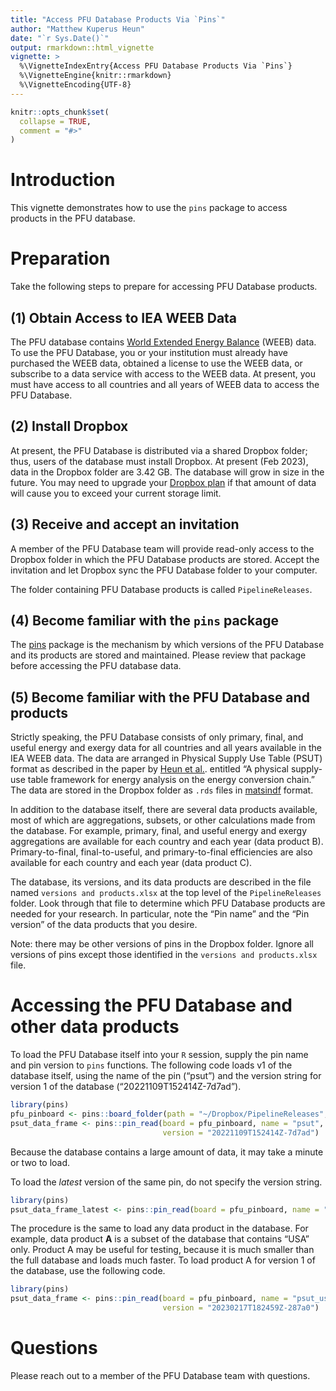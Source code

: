 ```yaml
---
title: "Access PFU Database Products Via `Pins`"
author: "Matthew Kuperus Heun"
date: "`r Sys.Date()`"
output: rmarkdown::html_vignette
vignette: >
  %\VignetteIndexEntry{Access PFU Database Products Via `Pins`}
  %\VignetteEngine{knitr::rmarkdown}
  %\VignetteEncoding{UTF-8}
---
```


```r
knitr::opts_chunk$set(
  collapse = TRUE,
  comment = "#>"
)
```

# Introduction

This vignette demonstrates how to use the `pins` package to access products in the PFU database.

# Preparation

Take the following steps to prepare for accessing PFU Database products.

## (1) Obtain Access to IEA WEEB Data

The PFU database contains [World Extended Energy Balance](https://www.iea.org/data-and-statistics/data-product/world-energy-balances#energy-balances) (WEEB) data. To use the PFU Database, you or your institution must already have purchased the WEEB data, obtained a license to use the WEEB data, or subscribe to a data service with access to the WEEB data. At present, you must have access to all countries and all years of WEEB data to access the PFU Database.

## (2) Install Dropbox

At present, the PFU Database is distributed via a shared Dropbox folder; thus, users of the database must install Dropbox. At present (Feb 2023), data in the Dropbox folder are 3.42 GB. The database will grow in size in the future. You may need to upgrade your [Dropbox plan](https://www.dropbox.com/products?source=plans) if that amount of data will cause you to exceed your current storage limit.

## (3) Receive and accept an invitation

A member of the PFU Database team will provide read-only access to the Dropbox folder in which the PFU Database products are stored. Accept the invitation and let Dropbox sync the PFU Database folder to your computer.

The folder containing PFU Database products is called `PipelineReleases`.

## (4) Become familiar with the `pins` package

The [pins](https://pins.rstudio.com) package is the mechanism by which versions of the PFU Database and its products are stored and maintained. Please review that package before accessing the PFU database data.

## (5) Become familiar with the PFU Database and products

Strictly speaking, the PFU Database consists of only primary, final, and useful energy and exergy data for all countries and all years available in the IEA WEEB data. The data are arranged in Physical Supply Use Table (PSUT) format as described in the paper by [Heun et al.](https://doi.org/10.1016/j.apenergy.2018.05.109). entitled "A physical supply-use table framework for energy analysis on the energy conversion chain." The data are stored in the Dropbox folder as `.rds` files in [matsindf](https://cran.r-project.org/web/packages/matsindf/index.html) format.

In addition to the database itself, there are several data products available, most of which are aggregations, subsets, or other calculations made from the database. For example, primary, final, and useful energy and exergy aggregations are available for each country and each year (data product B). Primary-to-final, final-to-useful, and primary-to-final efficiencies are also available for each country and each year (data product C).

The database, its versions, and its data products are described in the file named `versions and products.xlsx` at the top level of the `PipelineReleases` folder. Look through that file to determine which PFU Database products are needed for your research. In particular, note the "Pin name" and the "Pin version" of the data products that you desire.

Note: there may be other versions of pins in the Dropbox folder. Ignore all versions of pins except those identified in the `versions and products.xlsx` file.

# Accessing the PFU Database and other data products

To load the PFU Database itself into your `R` session, supply the pin name and pin version to `pins` functions. The following code loads v1 of the database itself, using the name of the pin ("psut") and the version string for version 1 of the database ("20221109T152414Z-7d7ad").

```r
library(pins)
pfu_pinboard <- pins::board_folder(path = "~/Dropbox/PipelineReleases", versioned = TRUE)
psut_data_frame <- pins::pin_read(board = pfu_pinboard, name = "psut", 
                                  version = "20221109T152414Z-7d7ad")
```

Because the database contains a large amount of data, it may take a minute or two to load.

To load the *latest* version of the same pin, do not specify the version string.

```r
library(pins)
psut_data_frame_latest <- pins::pin_read(board = pfu_pinboard, name = "psut")
```

The procedure is the same to load any data product in the database. For example, data product **A** is a subset of the database that contains "USA" only. Product A may be useful for testing, because it is much smaller than the full database and loads much faster. To load product A for version 1 of the database, use the following code.

```r
library(pins)
psut_data_frame <- pins::pin_read(board = pfu_pinboard, name = "psut_usa", 
                                  version = "20230217T182459Z-287a0")
```

# Questions

Please reach out to a member of the PFU Database team with questions.
